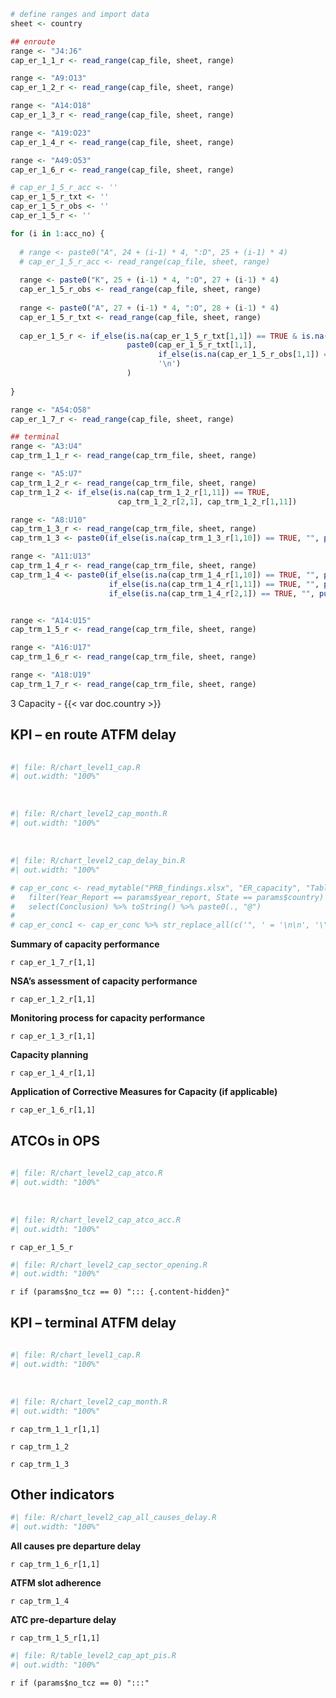 ```r
# define ranges and import data
sheet <- country

## enroute 
range <- "J4:J6"
cap_er_1_1_r <- read_range(cap_file, sheet, range)  

range <- "A9:O13"
cap_er_1_2_r <- read_range(cap_file, sheet, range)  

range <- "A14:O18"
cap_er_1_3_r <- read_range(cap_file, sheet, range)  

range <- "A19:O23"
cap_er_1_4_r <- read_range(cap_file, sheet, range)  

range <- "A49:O53"
cap_er_1_6_r <- read_range(cap_file, sheet, range)  

# cap_er_1_5_r_acc <- ''
cap_er_1_5_r_txt <- ''
cap_er_1_5_r_obs <- ''
cap_er_1_5_r <- ''

for (i in 1:acc_no) {
  
  # range <- paste0("A", 24 + (i-1) * 4, ":D", 25 + (i-1) * 4)
  # cap_er_1_5_r_acc <- read_range(cap_file, sheet, range)  
  
  range <- paste0("K", 25 + (i-1) * 4, ":O", 27 + (i-1) * 4)
  cap_er_1_5_r_obs <- read_range(cap_file, sheet, range)  
  
  range <- paste0("A", 27 + (i-1) * 4, ":O", 28 + (i-1) * 4)
  cap_er_1_5_r_txt <- read_range(cap_file, sheet, range)  
  
  cap_er_1_5_r <- if_else(is.na(cap_er_1_5_r_txt[1,1]) == TRUE & is.na(cap_er_1_5_r_obs[1,1]) == TRUE, '', 
                          paste0(cap_er_1_5_r_txt[1,1], 
                                 if_else(is.na(cap_er_1_5_r_obs[1,1]) == TRUE, '', paste0('**Observations: **', cap_er_1_5_r_obs[1,1])),
                                 '\n')
                          )
  
}

range <- "A54:O58"
cap_er_1_7_r <- read_range(cap_file, sheet, range)  

## terminal
range <- "A3:U4"
cap_trm_1_1_r <- read_range(cap_trm_file, sheet, range) 

range <- "A5:U7"
cap_trm_1_2_r <- read_range(cap_trm_file, sheet, range) 
cap_trm_1_2 <- if_else(is.na(cap_trm_1_2_r[1,11]) == TRUE,
                        cap_trm_1_2_r[2,1], cap_trm_1_2_r[1,11])

range <- "A8:U10"
cap_trm_1_3_r <- read_range(cap_trm_file, sheet, range)  
cap_trm_1_3 <- paste0(if_else(is.na(cap_trm_1_3_r[1,10]) == TRUE, "", pull(cap_trm_1_3_r[1,10])), if_else(is.na(cap_trm_1_3_r[1,11]) == TRUE, "", pull(cap_trm_1_3_r[1,11])))

range <- "A11:U13"
cap_trm_1_4_r <- read_range(cap_trm_file, sheet, range) 
cap_trm_1_4 <- paste0(if_else(is.na(cap_trm_1_4_r[1,10]) == TRUE, "", pull(cap_trm_1_4_r[1,10])),
                      if_else(is.na(cap_trm_1_4_r[1,11]) == TRUE, "", pull(cap_trm_1_4_r[1,11])), 
                      if_else(is.na(cap_trm_1_4_r[2,1]) == TRUE, "", pull(cap_trm_1_4_r[2,1])))


range <- "A14:U15"
cap_trm_1_5_r <- read_range(cap_trm_file, sheet, range)  

range <- "A16:U17"
cap_trm_1_6_r <- read_range(cap_trm_file, sheet, range)  

range <- "A18:U19"
cap_trm_1_7_r <- read_range(cap_trm_file, sheet, range)  

```


[3 Capacity - {{< var doc.country >}}]{class="fakeh1"}

::: {#container-cap style="clear: both"}

## KPI – en route ATFM delay

<!-- empty line to ensure next heading leaves enough space -->
<div style="height: 1px"></div>

:::: {#chart-cap class="mychart"}
```r
#| file: R/chart_level1_cap.R
#| out.width: "100%"
```

<br>

```r
#| file: R/chart_level2_cap_month.R
#| out.width: "100%"
```
<br>

```r
#| file: R/chart_level2_cap_delay_bin.R
#| out.width: "100%"
```

::::

:::: {#concl-cap}
```r
# cap_er_conc <- read_mytable("PRB_findings.xlsx", "ER_capacity", "Table_Findings_ER_capacity") %>% 
#   filter(Year_Report == params$year_report, State == params$country) %>% 
#   select(Conclusion) %>% toString() %>% paste0(., "@")
# 
# cap_er_conc1 <- cap_er_conc %>% str_replace_all(c('", ' = '\n\n', '\"' = '', '\n\n\n' = '\n\n')) %>% str_replace(fixed('c('), '') %>%  str_replace(fixed(')@'), '\n') 
```

**Summary of capacity performance**

`r cap_er_1_7_r[1,1]`

**NSA's assessment of capacity performance**

`r cap_er_1_2_r[1,1]`

**Monitoring process for capacity performance**

`r cap_er_1_3_r[1,1]`

**Capacity planning**

`r cap_er_1_4_r[1,1]`

**Application of Corrective Measures for Capacity (if applicable)**

`r cap_er_1_6_r[1,1]`

::::
:::

::: {#container-cap-atco style="clear: both"}

## ATCOs in OPS
<!-- empty line to ensure next heading leaves enough space -->
<div style="height: 1px"></div>

:::: {#chart-cap-atco class="mychart"}

```r
#| file: R/chart_level2_cap_atco.R
#| out.width: "100%"
```

<br>

```r
#| file: R/chart_level2_cap_atco_acc.R
#| out.width: "100%"
```

::::

:::: {#concl-cap-atco}

`r cap_er_1_5_r`

::::
:::

::: {#container-cap-sector-opening style="clear: both"}

:::: {#chart-cap-sector-opening class="mychart"}

```r
#| file: R/chart_level2_cap_sector_opening.R
#| out.width: "100%"
```

::::

:::: {#concl-cap-sector-opening}

::::
:::


`r if (params$no_tcz == 0) "::: {.content-hidden}"`

:::: {#container-cap style="clear: both"}

## KPI – terminal ATFM delay

<!-- empty line to ensure next heading leaves enough space -->
<div style="height: 1px"></div>

::::: {#chart-cap class="mychart"}

```r
#| file: R/chart_level1_cap.R
#| out.width: "100%"
```

<br>

```r
#| file: R/chart_level2_cap_month.R
#| out.width: "100%"
```
:::::

::::: {#concl-cap-trm}

`r cap_trm_1_1_r[1,1]`

`r cap_trm_1_2`

`r cap_trm_1_3`

:::::
::::

:::: {#container-cap-other style="clear: both"}

## Other indicators
<!-- empty line to ensure next heading leaves enough space -->
<!-- <div style="height: 1px"></div> -->

::::: {#chart-cap-all-causes-delay class="mychart"}

```r
#| file: R/chart_level2_cap_all_causes_delay.R
#| out.width: "100%"
```


:::::

::::: {#concl-cap-cap-all-causes-delay}
**All causes pre departure delay**

`r cap_trm_1_6_r[1,1]`

:::::
::::

:::: {#container-cap-table-apt-pis style="clear: both"}

::::: {#concl-cap-apt-pis}

**ATFM slot adherence**

`r cap_trm_1_4`

**ATC pre-departure delay**

`r cap_trm_1_5_r[1,1]`

:::::

::::: {#table-cap-apt-pis}

```r
#| file: R/table_level2_cap_apt_pis.R
#| out.width: "100%"
```

<!-- ![](images/{{< var doc.year_report >}}/{{< var doc.country >}}/cap_trm_4.png) -->

:::::
::::

`r if (params$no_tcz == 0) ":::"`
